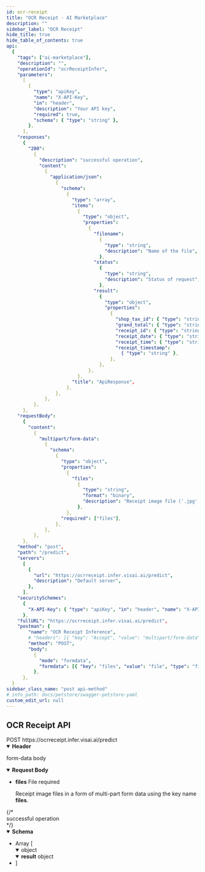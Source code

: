 ```yaml
---
id: ocr-receipt
title: "OCR Receipt - AI Marketplace"
description: ""
sidebar_label: "OCR Receipt"
hide_title: true
hide_table_of_contents: true
api:
  {
    "tags": ["ai-marketplace"],
    "description": "",
    "operationId": "ocrReceiptInfer",
    "parameters":
      [
        {
          "type": "apiKey",
          "name": "X-API-Key",
          "in": "header",
          "description": "Your API key",
          "required": true,
          "schema": { "type": "string" },
        },
      ],
    "responses":
      {
        "200":
          {
            "description": "successful operation",
            "content":
              {
                "application/json":
                  {
                    "schema":
                      {
                        "type": "array",
                        "items":
                          {
                            "type": "object",
                            "properties":
                              {
                                "filename":
                                  {
                                    "type": "string",
                                    "description": "Name of the file",
                                  },
                                "status":
                                  {
                                    "type": "string",
                                    "description": "Status of request",
                                  },
                                "result":
                                  {
                                    "type": "object",
                                    "properties":
                                      {
                                        "shop_tax_id": { "type": "string" },
                                        "grand_total": { "type": "string" },
                                        "receipt_id": { "type": "string" },
                                        "receipt_date": { "type": "string" },
                                        "receipt_time": { "type": "string" },
                                        "receipt_timestamp":
                                          { "type": "string" },
                                      },
                                  },
                              },
                          },
                        "title": "ApiResponse",
                      },
                  },
              },
          },
      },
    "requestBody":
      {
        "content":
          {
            "multipart/form-data":
              {
                "schema":
                  {
                    "type": "object",
                    "properties":
                      {
                        "files":
                          {
                            "type": "string",
                            "format": "binary",
                            "description": "Receipt image file ('.jpg', '.jpeg', and '.png')",
                          },
                      },
                    "required": ["files"],
                  },
              },
          },
      },
    "method": "post",
    "path": "/predict",
    "servers":
      [
        {
          "url": "https://ocrreceipt.infer.visai.ai/predict",
          "description": "Default server",
        },
      ],
    "securitySchemes":
      {
        "X-API-Key": { "type": "apiKey", "in": "header", "name": "X-API-Key" },
      },
    "fullURL": "https://ocrreceipt.infer.visai.ai/predict",
    "postman": {
        "name": "OCR Receipt Inference",
        # "headers": [{ "key": "Accept", "value": "multipart/form-data" }],
        "method": "POST",
        "body":
          {
            "mode": "formdata",
            "formdata": [{ "key": "files", "value": "file", "type": "file" }],
          },
      },
  }
sidebar_class_name: "post api-method"
# info_path: docs/petstore/swagger-petstore-yaml
custom_edit_url: null
---
```



## OCR Receipt API

<div class="custom-url-container">
  <span class="custom-method">POST</span>
  <span class="custom-url">https://ocrreceipt.infer.visai.ai/predict</span>
</div>
<details style={{ marginBottom: "1rem" }} data-collapsed={false} open={true}>
  <summary style={{}}>
    <strong>Header</strong>
  </summary>
  <div>
    <ul>
      <ParamsItem
        className={"paramsItem"}
        param={{
          name: "X-API-Key",
          in: "header",
          description: "Your API key",
          required: true,
          schema: { type: "string" },
        }}
      ></ParamsItem>
    </ul>
  </div>
</details>
<MimeTabs>
  <TabItem label={"multipart/form-data"} value={"multipart/form-data-schema"}>
    <p style={{ marginLeft: "1rem", marginBottom: "0px", fontWeight: 500, fontSize: "12px" }}>form-data body</p>
    <details style={{}} data-collapsed={false} open={true}>
      <summary style={{ textAlign: "left" }}>
        <strong>Request Body</strong>
      </summary>
      <div style={{ textAlign: "left", marginLeft: "1rem" }}></div>
      <ul style={{ marginLeft: "1rem" }}>
        <li>
          <div>
            <div>
              <strong>files</strong>
              <span style={{ opacity: "0.6" }}> File</span>
              <span
                style={{
                  color: "#FA383E",
                  marginLeft: "0.25rem",
                  fontWeight: "700",
                }}
              >
                required
              </span>
            </div>
            <p>Receipt image files in a form of multi-part form data using the key name <b>files</b>.</p>
          </div>
        </li>
      </ul>
    </details>
  </TabItem>
</MimeTabs>
<div>
  <ApiTabs>
    <TabItem label={"200"} value={"200"}>
      {/* <div>successful operation</div> */}
      <div>
        <MimeTabs schemaType={"response"}>
          <TabItem label={"application/json"} value={"application/json"}>
            <SchemaTabs>
              <TabItem label={"Schema"} value={"Schema"}>
                <details style={{}} data-collapsed={false} open={true}>
                  <summary style={{ textAlign: "left" }}>
                    <strong>Schema</strong>
                  </summary>
                  <div style={{ textAlign: "left", marginLeft: "1rem" }}></div>
                  <ul style={{ marginLeft: "1rem" }}>
                    <li>
                      <div
                        style={{
                          fontSize: "var(--ifm-code-font-size)",
                          opacity: "0.6",
                          marginLeft: "-.5rem",
                          paddingBottom: ".5rem",
                        }}
                      >
                        Array [
                      </div>
                    </li>
                    <details style={{}} data-collapsed={false} open={true}>
                      <summary style={{}}>
                        <span style={{ opacity: "0.6" }}> object</span>
                      </summary>
                      <div style={{ marginLeft: "1rem" }}>
                       <SchemaItem
                          collapsible={false}
                          name={"filename"}
                          required={false}
                          schemaName={"string"}
                          schema={{
                            description: "Name of the file",
                            title: "filename",
                          }}
                        ></SchemaItem>
                        <SchemaItem
                          collapsible={false}
                          name={"status"}
                          required={false}
                          schemaName={"string"}
                          qualifierMessage={
                            "`success` | `failed`"
                          }
                          schema={{
                            description: "Status of request",
                            title: "image_size",
                          }}
                        ></SchemaItem>
                        <SchemaItem
                          collapsible={false}
                          className={"schemaItem"}
                        >
                          <details style={{}} data-collapsed={false} open={true}>
                            <summary style={{}}>
                              <strong>result</strong>
                              <span style={{ opacity: "0.6" }}> object</span>
                            </summary>
                            <div style={{ marginLeft: "1rem" }}>
                              <SchemaItem
                                collapsible={false}
                                name={"shop_tax_id"}
                                required={false}
                                schemaName={"string"}
                                qualifierMessage={
                                  "The extracted shop tax ID from the receipt. Return null if not found."
                                }
                              ></SchemaItem>
                              <SchemaItem
                                collapsible={false}
                                name={"grand_total"}
                                required={false}
                                schemaName={"string"}
                                qualifierMessage={
                                  "The grand total of the receipt purchase with VAT included."
                                }
                              ></SchemaItem>
                              <SchemaItem
                                collapsible={false}
                                name={"receipt_id"}
                                required={false}
                                schemaName={"string"}
                                qualifierMessage={
                                  "A unique identifier of the receipt."
                                }
                              ></SchemaItem>
                              <SchemaItem
                                collapsible={false}
                                name={"receipt_date"}
                                required={false}
                                schemaName={"string"}
                                qualifierMessage={
                                  "A raw extracted date string representation from the receipt."
                                }
                              ></SchemaItem>
                              <SchemaItem
                                collapsible={false}
                                name={"receipt_time"}
                                required={false}
                                schemaName={"string"}
                                qualifierMessage={
                                  "A raw extracted time string representation from the receipt."
                                }
                              ></SchemaItem>
                              <SchemaItem
                                collapsible={false}
                                name={"receipt_timestamp"}
                                required={false}
                                schemaName={"string"}
                                qualifierMessage={
                                  "A formatted date time in ISO format."
                                }
                              ></SchemaItem>
                            </div>
                          </details>
                        </SchemaItem>
                      </div>
                    </details>
                    <li>
                      <div
                        style={{
                          fontSize: "var(--ifm-code-font-size)",
                          opacity: "0.6",
                          marginLeft: "-.5rem",
                        }}
                      >
                        ]
                      </div>
                    </li>
                  </ul>
                </details>
              </TabItem>
              <TabItem
                label={"Example (from schema)"}
                value={"Example (from schema)"}
              >
                <ResponseSamples
                  responseExample={
                    `[
    {
        "filename": "filename.jpg",
        "status": "success",
        "result": {
            "shop_tax_id": "0101111000111",
            "grand_total": "1234.0",
            "receipt_id": "E000000000A1234",
            "receipt_date": "31-12-2566",
            "receipt_time": "19:00",
            "receipt_timestamp": "2023-12-31T19:00:00+00:00"
        }
    }
]`
                  }
                  language={"json"}
                ></ResponseSamples>
              </TabItem>
            </SchemaTabs>
          </TabItem>
        </MimeTabs>
      </div>
    </TabItem>

  </ApiTabs>
</div>
